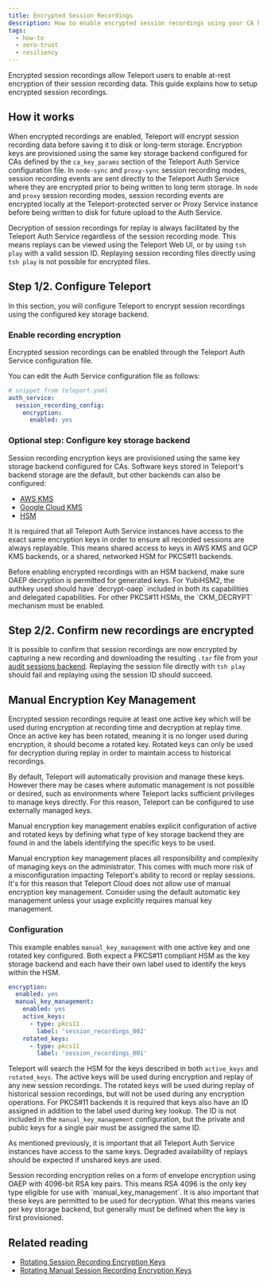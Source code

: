 ```yaml
---
title: Encrypted Session Recordings
description: How to enable encrypted session recordings using your CA key backend.
tags:
  - how-to
  - zero-trust
  - resiliency
---
```


Encrypted session recordings allow Teleport users to enable at-rest encryption
of their session recording data. This guide explains how to setup encrypted
session recordings.

## How it works

When encrypted recordings are enabled, Teleport will encrypt session recording
data before saving it to disk or long-term storage. Encryption keys are
provisioned using the same key storage backend configured for CAs defined by
the `ca_key_params` section of the Teleport Auth Service configuration file. In
`node-sync` and `proxy-sync` session recording modes, session recording events
are sent directly to the Teleport Auth Service where they are encrypted prior
to being written to long term storage. In `node` and `proxy` session recording
modes, session recording events are encrypted locally at the Teleport-protected
server or Proxy Service instance before being written to disk for future upload
to the Auth Service.

Decryption of session recordings for replay is always facilitated by the
Teleport Auth Service regardless of the session recording mode. This means
replays can be viewed using the Teleport Web UI, or by using `tsh play`
with a valid session ID. Replaying session recording files directly using
`tsh play` is not possible for encrypted files.

## Step 1/2. Configure Teleport

In this section, you will configure Teleport to encrypt session recordings
using the configured key storage backend.

### Enable recording encryption

Encrypted session recordings can be enabled through the Teleport Auth
Service configuration file.

You can edit the Auth Service configuration file as follows:

```yaml
# snippet from teleport.yaml
auth_service:
  session_recording_config:
    encryption:
      enabled: yes
```

### Optional step: Configure key storage backend

Session recording encryption keys are provisioned using the same key storage
backend configured for CAs. Software keys stored in Teleport's backend storage
are the default, but other backends can also be configured:

- [AWS KMS](../../../../zero-trust-access/deploy-a-cluster/aws-kms.mdx)
- [Google Cloud KMS](../../../../zero-trust-access/deploy-a-cluster/gcp-kms.mdx)
- [HSM](../../../../zero-trust-access/deploy-a-cluster/hsm.mdx)

It is required that all Teleport Auth Service instances have access to the
exact same encryption keys in order to ensure all recorded sessions are always
replayable. This means shared access to keys in AWS KMS and GCP KMS backends,
or a shared, networked HSM for PKCS#11 backends.

<Admonition type="note">
Before enabling encrypted recordings with an HSM backend, make sure OAEP
decryption is permitted for generated keys. For YubiHSM2, the authkey used
should have `decrypt-oaep` included in both its capabilities and delegated
capabilities. For other PKCS#11 HSMs, the `CKM_DECRYPT` mechanism must be
enabled.
</Admonition>

## Step 2/2. Confirm new recordings are encrypted

It is possible to confirm that session recordings are now encrypted by
capturing a new recording and downloading the resulting `.tar` file from your
[audit sessions backend](../../../../reference/architecture/session-recording.mdx#storage).
Replaying the session file directly with `tsh play` should fail and replaying
using the session ID should succeed.

## Manual Encryption Key Management

Encrypted session recordings require at least one active key which will be used
during encryption at recording time and decryption at replay time. Once an
active key has been rotated, meaning it is no longer used during encryption, it
should become a rotated key. Rotated keys can only be used for decryption
during replay in order to maintain access to historical recordings.

By default, Teleport will automatically provision and manage these keys.
However there may be cases where automatic management is not possible or
desired, such as environments where Teleport lacks sufficient privileges to
manage keys directly. For this reason, Teleport can be configured to use
externally managed keys.

Manual encryption key management enables explicit configuration of active
and rotated keys by defining what type of key storage backend they are found in
and the labels identifying the specific keys to be used.

<Admonition type="warning">
Manual encryption key management places all responsibility and complexity of
managing keys on the administrator. This comes with much more risk of a
misconfiguration impacting Teleport's ability to record or replay sessions.
It's for this reason that Teleport Cloud does not allow use of manual
encryption key management. Consider using the default automatic key management
unless your usage explicitly requires manual key management.
</Admonition>

### Configuration

This example enables `manual_key_management` with one active key and one
rotated key configured. Both expect a PKCS#11 compliant HSM as the key storage
backend and each have their own label used to identify the keys within the HSM.

```yaml
encryption:
  enabled: yes
  manual_key_management:
    enabled: yes
    active_keys:
      - type: pkcs11
        label: 'session_recordings_002'
    rotated_keys:
      - type: pkcs11
        label: 'session_recordings_001'
```

Teleport will search the HSM for the keys described in both `active_keys` and
`rotated_keys`. The active keys will be used during encryption and replay of
any new session recordings. The rotated keys will be used during replay of
historical session recordings, but will not be used during any encryption
operations. For PKCS#11 backends it is required that keys also have an ID
assigned in addition to the label used during key lookup. The ID is not
included in the `manual_key_management` configuration, but the private and
public keys for a single pair must be assigned the same ID.

As mentioned previously, it is important that all Teleport Auth Service
instances have access to the same keys. Degraded availability of replays should
be expected if unshared keys are used.

<Admonition type="warning">
Session recording encryption relies on a form of envelope encryption using OAEP
with 4096-bit RSA key pairs. This means RSA 4096 is the only key type eligible
for use with `manual_key_management`. It is also important that these keys are
permitted to be used for decryption. What this means varies per key storage
backend, but generally must be defined when the key is first provisioned.
</Admonition>

## Related reading

- [Rotating Session Recording Encryption Keys](./rotating-keys.mdx)
- [Rotating Manual Session Recording Encryption Keys](./rotating-manual-keys.mdx)
